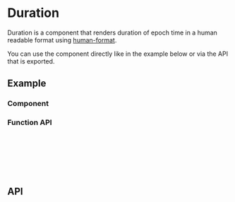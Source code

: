 
<Meta title="Docs/Components/Data/Duration" />

# Duration
Duration is a component that renders duration of epoch time in a human readable format using
[human-format](https://www.npmjs.com/package/human-format).

You can use the component directly like in the example below or via
the API that is exported.

## Example

### Component
<Canvas sourceState="shown" of={DurationStories.Simple} />

### Function API
```ts
import { formatDuration, DurationFormatTypes } from 'reablocks';

function formatSomething(size: DurationFormatTypes) {
  // size = number | string | null | undefined;
  return formatDuration(size);
}
```

## API
<ArgsTable of={Duration} />
